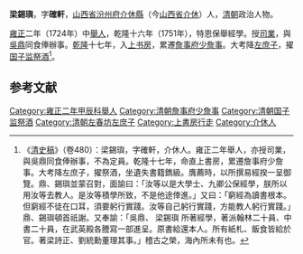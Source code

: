 '''梁錫璵'''，字'''確軒'''，[[山西省|山西省]][[汾州府|汾州府]][[介休縣|介休縣]]（今[[山西省|山西省]][[介休|介休]]）人，[[清朝|清朝]]政治人物。

[[雍正|雍正]]二年（1724年）中[[舉人|舉人]]，乾隆十六年（1751年），特恩保舉經學。授[[司業|司業]]，與[[吳鼎|吳鼎]]同食俸辦事。[[乾隆|乾隆]]十七年，入[[上书房|上书房]]，累遷[[詹事府|詹事府]][[少詹事|少詹事]]。大考降[[左庶子|左庶子]]，擢[[国子监|国子监]][[祭酒|祭酒]]<ref>《[[清史稿|清史稿]]》（卷480）：梁錫璵，字確軒，介休人。雍正二年舉人，亦授司業，與吳鼎同食俸辦事，不為定員。乾隆十七年，命直上書房，累遷詹事府少詹事。大考降左庶子，擢祭酒，坐遺失書籍鐫級。膺薦時，以所撰易經揆一呈御覽。鼎、錫璵並蒙召對，面諭曰：「汝等以是大學士、九卿公保經學，朕所以用汝等去教人。是汝等積學所致，不是他途倖進。」又曰：「窮經為讀書根本。但窮經不徒在口耳，須要躬行實踐。汝等自己躬行實踐，方能教人躬行實踐。」鼎、錫璵頓首祇謝。又奉諭：「吳鼎、 梁錫璵 所著經學，著派翰林二十員、中書二十員，在武英殿各謄寫一部進呈。原書給還本人。所有紙札、飯食皆給於官。著梁詩正、劉統勳董理其事。」稽古之榮，海內所未有也。</ref>。

==参考文献==
<div class="references-small">
<references />
</div>

{{清朝人物小作品}}
{{乾隆十六年辛未科特恩保舉經學}}
{{特授改補館職翰林}}
{{DEFAULTSORT:Liang梁}}
[[Category:雍正二年甲辰科舉人|Category:雍正二年甲辰科舉人]]
[[Category:清朝詹事府少詹事|Category:清朝詹事府少詹事]]
[[Category:清朝国子监祭酒|Category:清朝国子监祭酒]]
[[Category:清朝左春坊左庶子|Category:清朝左春坊左庶子]]
[[Category:上書房行走|Category:上書房行走]]
[[Category:介休人|Category:介休人]]